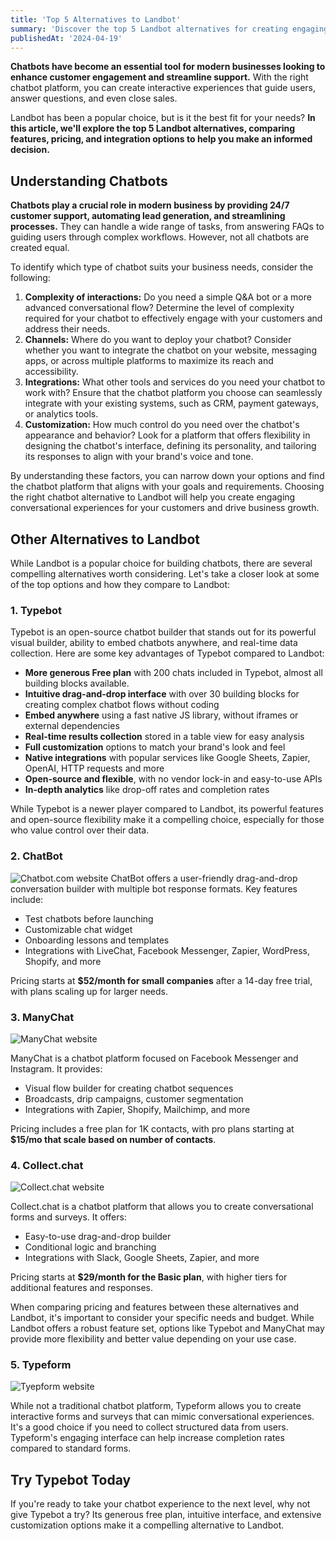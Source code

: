 ```yaml
---
title: 'Top 5 Alternatives to Landbot'
summary: 'Discover the top 5 Landbot alternatives for creating engaging chatbots without coding. Compare features, pricing, and integrations to find the best fit.'
publishedAt: '2024-04-19'
---
```


**Chatbots have become an essential tool for modern businesses looking to enhance customer engagement and streamline support.** With the right chatbot platform, you can create interactive experiences that guide users, answer questions, and even close sales.

Landbot has been a popular choice, but is it the best fit for your needs? **In this article, we'll explore the top 5 Landbot alternatives, comparing features, pricing, and integration options to help you make an informed decision.**

## Understanding Chatbots

**Chatbots play a crucial role in modern business by providing 24/7 customer support, automating lead generation, and streamlining processes.** They can handle a wide range of tasks, from answering FAQs to guiding users through complex workflows. However, not all chatbots are created equal.

To identify which type of chatbot suits your business needs, consider the following:

1. **Complexity of interactions:** Do you need a simple Q&A bot or a more advanced conversational flow? Determine the level of complexity required for your chatbot to effectively engage with your customers and address their needs.
2. **Channels:** Where do you want to deploy your chatbot? Consider whether you want to integrate the chatbot on your website, messaging apps, or across multiple platforms to maximize its reach and accessibility.
3. **Integrations:** What other tools and services do you need your chatbot to work with? Ensure that the chatbot platform you choose can seamlessly integrate with your existing systems, such as CRM, payment gateways, or analytics tools.
4. **Customization:** How much control do you need over the chatbot's appearance and behavior? Look for a platform that offers flexibility in designing the chatbot's interface, defining its personality, and tailoring its responses to align with your brand's voice and tone.

By understanding these factors, you can narrow down your options and find the chatbot platform that aligns with your goals and requirements. Choosing the right chatbot alternative to Landbot will help you create engaging conversational experiences for your customers and drive business growth.

## Other Alternatives to Landbot

While Landbot is a popular choice for building chatbots, there are several compelling alternatives worth considering. Let's take a closer look at some of the top options and how they compare to Landbot:

### 1. Typebot

Typebot is an open-source chatbot builder that stands out for its powerful visual builder, ability to embed chatbots anywhere, and real-time data collection. Here are some key advantages of Typebot compared to Landbot:

- **More generous Free plan** with 200 chats included in Typebot, almost all building blocks available.
- **Intuitive drag-and-drop interface** with over 30 building blocks for creating complex chatbot flows without coding
- **Embed anywhere** using a fast native JS library, without iframes or external dependencies
- **Real-time results collection** stored in a table view for easy analysis
- **Full customization** options to match your brand's look and feel
- **Native integrations** with popular services like Google Sheets, Zapier, OpenAI, HTTP requests and more
- **Open-source and flexible**, with no vendor lock-in and easy-to-use APIs
- **In-depth analytics** like drop-off rates and completion rates

<Table
  headers={['Feature', 'Typebot', 'Landbot']}
  rows={[
    [
      'Pricing',
      'Free plan, $39/mo Starter, $99/mo Pro',
      'Free plan, €40/mo Starter, €150/mo Pro, €400/mo Business',
    ],
    [
      'Integrations',
      'Google Sheets, Webhooks, Zapier, Make, SendGrid',
      'Dialogflow, Salesforce, Slack, Google Sheets, Zapier, Mailchimp',
    ],
    [
      'Customization',
      'Full theme customization, custom CSS',
      'Limited theme options',
    ],
  ]}
/>

<Youtube id="u8FZHvlYviw" />

While Typebot is a newer player compared to Landbot, its powerful features and open-source flexibility make it a compelling choice, especially for those who value control over their data.

### 2. ChatBot

<Image src="/images/blog/chatbot_com_website.png" alt="Chatbot.com website" />
ChatBot offers a user-friendly drag-and-drop conversation builder with multiple bot
response formats. Key features include:

- Test chatbots before launching
- Customizable chat widget
- Onboarding lessons and templates
- Integrations with LiveChat, Facebook Messenger, Zapier, WordPress, Shopify, and more

Pricing starts at **$52/month for small companies** after a 14-day free trial, with plans scaling up for larger needs.

### 3. ManyChat

<Image src="/images/blog/manychat_website.png" alt="ManyChat website" />

ManyChat is a chatbot platform focused on Facebook Messenger and Instagram. It provides:

- Visual flow builder for creating chatbot sequences
- Broadcasts, drip campaigns, customer segmentation
- Integrations with Zapier, Shopify, Mailchimp, and more

Pricing includes a free plan for 1K contacts, with pro plans starting at **$15/mo that scale based on number of contacts**.

### 4. Collect.chat

<Image src="/images/blog/collect_chat_website.png" alt="Collect.chat website" />

Collect.chat is a chatbot platform that allows you to create conversational forms and surveys. It offers:

- Easy-to-use drag-and-drop builder
- Conditional logic and branching
- Integrations with Slack, Google Sheets, Zapier, and more

Pricing starts at **$29/month for the Basic plan**, with higher tiers for additional features and responses.

When comparing pricing and features between these alternatives and Landbot, it's important to consider your specific needs and budget. While Landbot offers a robust feature set, options like Typebot and ManyChat may provide more flexibility and better value depending on your use case.

### 5. Typeform

<Image src="/images/blog/typeform_website.png" alt="Tyepform website" />

While not a traditional chatbot platform, Typeform allows you to create interactive forms and surveys that can mimic conversational experiences. It's a good choice if you need to collect structured data from users. Typeform's engaging interface can help increase completion rates compared to standard forms.

## Try Typebot Today

If you're ready to take your chatbot experience to the next level, why not give Typebot a try? Its generous free plan, intuitive interface, and extensive customization options make it a compelling alternative to Landbot.

<Cta heading="Tap into the power of a free chatbot today and see the difference for yourself." />

